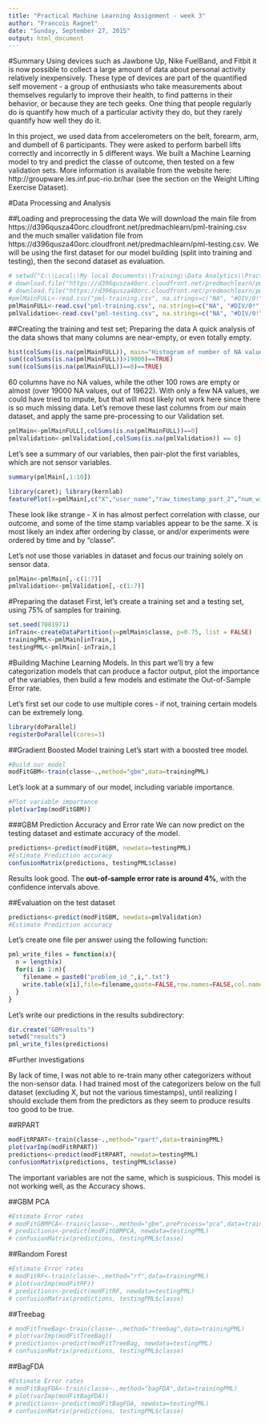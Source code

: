 ```yaml
---
title: "Practical Machine Learning Assignment - week 3"
author: "Francois Ragnet"
date: "Sunday, September 27, 2015"
output: html_document
---
```

#Summary
Using devices such as Jawbone Up, Nike FuelBand, and Fitbit it is now possible to collect a large amount of data about personal activity relatively inexpensively. These type of devices are part of the quantified self movement - a group of enthusiasts who take measurements about themselves regularly to improve their health, to find patterns in their behavior, or because they are tech geeks. One thing that people regularly do is quantify how much of a particular activity they do, but they rarely quantify how well they do it.

In this project, we used data from accelerometers on the belt, forearm, arm, and dumbell of 6 participants. They were asked to perform barbell lifts correctly and incorrectly in 5 different ways. We built a Machine Learning model to try and predict the classe of outcome, then tested on a few validation sets.
More information is available from the website here: http://groupware.les.inf.puc-rio.br/har (see the section on the Weight Lifting Exercise Dataset).

#Data Processing and Analysis

##Loading and preprocessing the data
We will download the main file from https://d396qusza40orc.cloudfront.net/predmachlearn/pml-training.csv and the much smaller validation file from https://d396qusza40orc.cloudfront.net/predmachlearn/pml-testing.csv.
We will be using the first dataset for our model building (split into training and testing), then the second dataset as evaluation.
```r
# setwd("C:\\Local\\My local Documents\\Training\\Data Analytics\\Practical machine learning\\Project")
# download.file("https://d396qusza40orc.cloudfront.net/predmachlearn/pml-training.csv", dest="pml-training.csv")
# download.file("https://d396qusza40orc.cloudfront.net/predmachlearn/pml-testing.csv", dest="pml-testing.csv")
#pmlMainFULL<-read.csv("pml-training.csv", na.strings=c("NA", "#DIV/0!", ""), stringsAsFactors=FALSE)
pmlMainFULL<-read.csv("pml-training.csv", na.strings=c("NA", "#DIV/0!", ""), stringsAsFactors=TRUE)
pmlValidation<-read.csv("pml-testing.csv", na.strings=c("NA", "#DIV/0!", ""), , stringsAsFactors=FALSE)
```

##Creating the training and test set; Preparing the data
A quick analysis of the data shows that many columns are near-empty, or even totally empty.
```r
hist(colSums(is.na(pmlMainFULL)), main="Histogram of number of NA values per column", breaks = 100, xlab = "Number of NA values per column", ylab = "Number of columns", col="red")
sum((colSums(is.na(pmlMainFULL))>19000)==TRUE)
sum((colSums(is.na(pmlMainFULL))==0)==TRUE)
```
60 columns have no NA values, while the other 100 rows are empty or almost (over 19000 NA values, out of 19622). 
With only a few NA values, we could have tried to impute, but that will most likely not work here since there is so much missing data. 
Let's remove these last columns from our main dataset, and apply the same pre-processing to our Validation set.

```r
pmlMain<-pmlMainFULL[,colSums(is.na(pmlMainFULL))==0]
pmlValidation<-pmlValidation[,colSums(is.na(pmlValidation)) == 0]
```

Let's see a summary of our variables, then pair-plot the first variables, which are not sensor variables.

```r
summary(pmlMain[,1:10])
```

```r
library(caret); library(kernlab)
featurePlot(x=pmlMain[,c("X","user_name","raw_timestamp_part_2","num_window")],y=pmlMain$classe,plot="pairs")
```

These look like strange - X in has almost perfect correlation with classe, our outcome, and some of the time stamp variables appear to be the same. 
X is most likely an index after ordering by classe, or and/or experiments were ordered by time and by "classe".

Let's not use those variables in dataset and focus our training solely on sensor data.

```r
pmlMain<-pmlMain[,-c(1:7)]
pmlValidation<-pmlValidation[,-c(1:7)]
```

#Preparing the dataset
First, let's create a training set and a testing set, using 75% of samples for training.
```r
set.seed(7081971)
inTrain<-createDataPartition(y=pmlMain$classe, p=0.75, list = FALSE)
trainingPML<-pmlMain[inTrain,]
testingPML<-pmlMain[-inTrain,]
```

#Building Machine Learning Models.
In this part we'll try a few categorization models that can produce a factor output, plot the importance of the variables, then build a few models and estimate the Out-of-Sample Error rate.

Let's first set our code to use multiple cores - if not, training certain models can be extremely long.
```r
library(doParallel)
registerDoParallel(cores=3)
```

##Gradient Boosted Model training
Let's start with a boosted tree model.
```r
#Build our model
modFitGBM<-train(classe~.,method="gbm",data=trainingPML)
```

Let's look at a summary of our  model, including variable importance.
```r
#Plot variable importance
plot(varImp(modFitGBM))
```

###GBM Prediction Accuracy and Error rate
We can now predict on the testing dataset and estimate accuracy of the model.

```r
predictions<-predict(modFitGBM, newdata=testingPML)
#Estimate Prediction accuracy
confusionMatrix(predictions, testingPML$classe)
```

Results look good. The **out-of-sample error rate is around 4%**, with the confidence intervals above.

##Evaluation on the test dataset

```r
predictions<-predict(modFitGBM, newdata=pmlValidation)
#Estimate Prediction accuracy
```

Let's create one file per answer using the following function:

```r
pml_write_files = function(x){
  n = length(x)
  for(i in 1:n){
    filename = paste0("problem_id_",i,".txt")
    write.table(x[i],file=filename,quote=FALSE,row.names=FALSE,col.names=FALSE)
  }
}
```
Let's write our predictions in the results subdirectory:
```r
dir.create("GBMresults")
setwd("results")
pml_write_files(predictions)
```

#Further investigations

By lack of time, I was not able to re-train many other categorizers without the non-sensor data. I had trained most of the categorizers below on the full dataset (excluding X, but not the various timestamps), until realizing I should exclude them from the predictors as they seem to produce results too good to be true.

##RPART
```r
modFitRPART<-train(classe~.,method="rpart",data=trainingPML)
plot(varImp(modFitRPART))
predictions<-predict(modFitRPART, newdata=testingPML)
confusionMatrix(predictions, testingPML$classe)
```
The important variables are not the same, which is suspicious. This model is not working well, as the Accuracy shows. 

##GBM PCA
```r
#Estimate Error rates
# modFitGBMPCA<-train(classe~.,method="gbm",preProcess="pca",data=trainingPML)
# predictions<-predict(modFitGBMPCA, newdata=testingPML)
# confusionMatrix(predictions, testingPML$classe)
```
##Random Forest
```r
#Estimate Error rates
# modFitRF<-train(classe~.,method="rf",data=trainingPML)
# plot(varImp(modFitRF))
# predictions<-predict(modFitRF, newdata=testingPML)
# confusionMatrix(predictions, testingPML$classe)
```

##Treebag
```r
# modFitTreeBag<-train(classe~.,method="treebag",data=trainingPML)
# plot(varImp(modFitTreeBag))
# predictions<-predict(modFitTreeBag, newdata=testingPML)
# confusionMatrix(predictions, testingPML$classe)
```
##BagFDA
```r
#Estimate Error rates
# modFitBagFDA<-train(classe~.,method="bagFDA",data=trainingPML)
# plot(varImp(modFitBagFDA))
# predictions<-predict(modFitBagFDA, newdata=testingPML)
# confusionMatrix(predictions, testingPML$classe)
```
